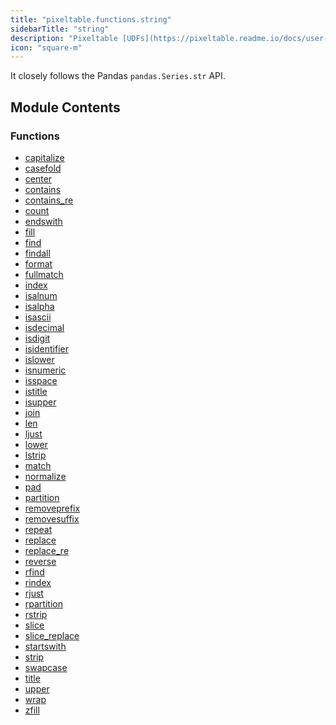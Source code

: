 ```yaml
---
title: "pixeltable.functions.string"
sidebarTitle: "string"
description: "Pixeltable [UDFs](https://pixeltable.readme.io/docs/user-defined-functions-udfs) for `StringType`."
icon: "square-m"
---
```


It closely follows the Pandas `pandas.Series.str` API.


## Module Contents

### Functions

- [capitalize](./capitalize)
- [casefold](./casefold)
- [center](./center)
- [contains](./contains)
- [contains_re](./contains_re)
- [count](./count)
- [endswith](./endswith)
- [fill](./fill)
- [find](./find)
- [findall](./findall)
- [format](./format)
- [fullmatch](./fullmatch)
- [index](./index)
- [isalnum](./isalnum)
- [isalpha](./isalpha)
- [isascii](./isascii)
- [isdecimal](./isdecimal)
- [isdigit](./isdigit)
- [isidentifier](./isidentifier)
- [islower](./islower)
- [isnumeric](./isnumeric)
- [isspace](./isspace)
- [istitle](./istitle)
- [isupper](./isupper)
- [join](./join)
- [len](./len)
- [ljust](./ljust)
- [lower](./lower)
- [lstrip](./lstrip)
- [match](./match)
- [normalize](./normalize)
- [pad](./pad)
- [partition](./partition)
- [removeprefix](./removeprefix)
- [removesuffix](./removesuffix)
- [repeat](./repeat)
- [replace](./replace)
- [replace_re](./replace_re)
- [reverse](./reverse)
- [rfind](./rfind)
- [rindex](./rindex)
- [rjust](./rjust)
- [rpartition](./rpartition)
- [rstrip](./rstrip)
- [slice](./slice)
- [slice_replace](./slice_replace)
- [startswith](./startswith)
- [strip](./strip)
- [swapcase](./swapcase)
- [title](./title)
- [upper](./upper)
- [wrap](./wrap)
- [zfill](./zfill)

